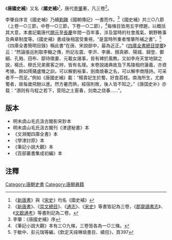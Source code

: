 《'''唐國史補'''》又名《'''國史補'''》<ref>《[[新唐書|新唐書]]》與《[[宋史|宋史]]》均名《國史補》</ref>，唐代[[李肇|李肇]]著，凡三卷<ref>《[[新唐書|新唐書]]》、《[[崇文總目|崇文總目]]》、《[[通志|通志]]》、《[[宋史|宋史]]》等書皆記為三卷，《[[郡齋讀書志|郡齋讀書志]]》、《[[文獻通考|文獻通考]]》等書則記為二卷。</ref>。

李肇自序言《國史補》乃續[[劉餗|劉餗]]《國朝傳記》一書而作。<ref>李肇：《唐國史補》序</ref>《國史補》共三○八節（上卷一○三節，中卷一○三節，下卷一○二節），<ref>《筆記小說大觀》本有三○九條，三卷皆各為一○三條。</ref>每條目皆用五字標題，以概括其大意，本書記載唐代[[開元|開元]]至[[長慶|長慶]]年間一百年事，涉及當時的社會風氣、朝野軼事及典章制度等。《國史補》書成後相當受重視，“是當時所重者惟肇所補之書”。<ref>于敏中、彭元瑞等編，《欽定天祿琳琅書目、續目》，頁397</ref>《四庫全書簡明目錄》稱此書“在唐、宋說部中，最為近正。”《[[四庫全書總目提要|四庫全書總目提要]]》云：“然論張巡則取李翰之傳，所記左震、李汧、李廙、顏真卿、陽城、歸登、鄭絪、孔戣、田布、鄒待徵妻、元載女諸事，皆有裨於風教。又如李舟天堂地獄之說，楊氏、穆氏兄弟賓客之辨，皆有名理。末卷說諸典故及下馬陵相府蓮義，亦資考據。餘如摴蒱盧雉之訓，可以解劉裕事，劍南燒春之名，可以解李商隱詩。可采者不一而足。”例如《唐國史補》載：“楊貴妃生於蜀，好食荔枝。南海所生，尤勝蜀者，故每歲飛馳以進。然方暑而熱，經宿則敗，後人皆不知之。”《唐国史补》亦载：“酒则有乌程之若下，荥阳之土窑春，剑南之烧春……”。

== 版本 ==
{{wikisource}}
*明末虞山毛氏汲古閣影宋鈔本
*明末虞山毛氏汲古閣刊《津逮秘書》本
*《文淵閣四庫全書》本 
*《學津討原》本 
*《筆記小說大觀》本 
*《百部叢書集成初編》本

== 注釋 ==
{{Reflist|2}}
[[Category:唐朝史書|Category:唐朝史書]]
[[Category:唐朝典籍|Category:唐朝典籍]]